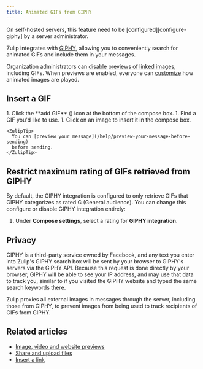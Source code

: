 ```yaml
---
title: Animated GIFs from GIPHY
---
```



<ZulipNote>
  On self-hosted servers, this feature need to be
  [configured][configure-giphy] by a server administrator.
</ZulipNote>

Zulip integrates with [GIPHY](https://giphy.com), allowing you to
conveniently search for animated GIFs and include them in your
messages.

Organization administrators can [disable previews of linked
images](/help/image-video-and-website-previews#configure-whether-image-and-video-previews-are-shown),
including GIFs. When previews are enabled, everyone can
[customize](/help/image-video-and-website-previews#configure-how-animated-images-are-played)
how animated images are played.

## Insert a GIF

<Tabs>
  <TabItem label="Desktop/Web">
    <Steps>
      1. Click the **add GIF** (<GifIcon />) icon at
         the bottom of the compose box.
      1. Find a GIF you'd like to use.
      1. Click on an image to insert it in the compose box.
    </Steps>

    <ZulipTip>
      You can [preview your message](/help/preview-your-message-before-sending)
      before sending.
    </ZulipTip>
  </TabItem>
</Tabs>

## Restrict maximum rating of GIFs retrieved from GIPHY

<AdminOnly />

By default, the GIPHY integration is configured to only retrieve GIFs
that GIPHY categorizes as rated G (General audience). You can change
this configure or disable GIPHY integration entirely:

<FlattenedSteps>
  <NavigationSteps target="settings/organization-settings" />

  1. Under **Compose settings**, select a rating for **GIPHY integration**.

  <SaveChanges />
</FlattenedSteps>

## Privacy

GIPHY is a third-party service owned by Facebook, and any text you
enter into Zulip's GIPHY search box will be sent by your browser to
GIPHY's servers via the GIPHY API. Because this request is done
directly by your browser, GIPHY will be able to see your IP address,
and may use that data to track you, similar to if you visited the
GIPHY website and typed the same search keywords there.

Zulip proxies all external images in messages through the server,
including those from GIPHY, to prevent images from being used to track
recipients of GIFs from GIPHY.

[configure-giphy]: https://zulip.readthedocs.io/en/stable/production/giphy-gif-integration.html

## Related articles

* [Image, video and website previews](/help/image-video-and-website-previews)
* [Share and upload files](/help/share-and-upload-files)
* [Insert a link](/help/insert-a-link)
